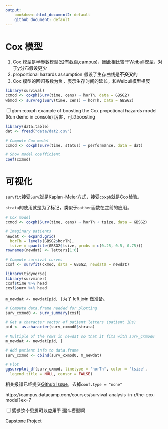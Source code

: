 ```yaml
---
output: 
    bookdown::html_document2: default
    github_document: default
---
```


# Cox 模型

1. Cox 模型是半参数模型(没有截距,[campus](https://campus.datacamp.com/courses/survival-analysis-in-r/the-cox-model?ex=1))，因此相比较于Weibull模型，对于y分布假设更少
1. proportional hazards assumption 假设了生存曲线是**不交叉**的
1. Cox 模型的回归系数为负，表示生存时间的延长，和Weibull模型相反

```r
library(survival)
cxmod <- coxph(Surv(time, cens) ~ horTh, data = GBSG2)
wbmod <- survreg(Surv(time, cens) ~ horTh, data = GBSG2)
```

<input type="checkbox" id="checkbox1" class="styled">gbm::coxph		example of boosting the Cox propotional hazards model	(Run demo in console)
厉害，可以boosting

```r
library(data.table)
dat <- fread("data/dat2.csv")
```

```r
# Compute Cox model
cxmod <- coxph(Surv(time, status) ~ performance, data = dat)

# Show model coefficient
coef(cxmod)
```

# 可视化

`survfit`接受`Surv`就是Kaplan-Meier方式，接受`coxph`就是Cox检验。

`strata`的使用就是为了标记，类似于`gather`函数在之前的应用。

```r
# Cox model
cxmod <- coxph(Surv(time, cens) ~ horTh + tsize, data = GBSG2)

# Imaginary patients
newdat <- expand.grid(
  horTh = levels(GBSG2$horTh),
  tsize = quantile(GBSG2$tsize, probs = c(0.25, 0.5, 0.75)))
rownames(newdat) <- letters[1:6]

# Compute survival curves
cxsf <- survfit(cxmod, data = GBSG2, newdata = newdat)

library(tidyverse)
library(survminer)
cxsf$time %>% head
cxsf$surv %>% head
```

`m_newdat <- newdat[pid, ]`为了 left join 做准备。

```r
# Compute data.frame needed for plotting
surv_cxmod0 <- surv_summary(cxsf)

# Get a character vector of patient letters (patient IDs)
pid <- as.character(surv_cxmod0$strata)

# Multiple of the rows in newdat so that it fits with surv_cxmod0
m_newdat <- newdat[pid, ]

# Add patient info to data.frame
surv_cxmod <- cbind(surv_cxmod0, m_newdat)

# Plot
ggsurvplot_df(surv_cxmod, linetype = 'horTh', color = 'tsize',
  legend.title = NULL, censor = FALSE)
```

相关报错已经提交[Github Issue](https://github.com/kassambara/survminer/issues/355)，去掉`conf.type = "none"`

https://campus.datacamp.com/courses/survival-analysis-in-r/the-cox-model?ex=7

<input type="checkbox" id="checkbox1" class="styled">感觉这个思想可以应用于 漏斗模型啊

[Capstone Project](https://wenwen.sogou.com/z/q702684389.htm)